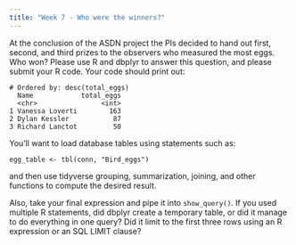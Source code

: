 ```yaml
---
title: "Week 7 - Who were the winners?"
---
```


At the conclusion of the ASDN project the PIs decided to hand out first, second, and third prizes to the observers who measured the most eggs. Who won? Please use R and dbplyr to answer this question, and please submit your R code. Your code should print out:

```         
# Ordered by: desc(total_eggs)
  Name            total_eggs
  <chr>                <int>
1 Vanessa Loverti        163
2 Dylan Kessler           87
3 Richard Lanctot         50
```

You'll want to load database tables using statements such as:

```         
egg_table <- tbl(conn, "Bird_eggs")
```

and then use tidyverse grouping, summarization, joining, and other functions to compute the desired result.

Also, take your final expression and pipe it into `show_query()`. If you used multiple R statements, did dbplyr create a temporary table, or did it manage to do everything in one query? Did it limit to the first three rows using an R expression or an SQL LIMIT clause?
